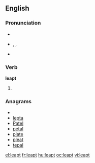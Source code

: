 ==English==

===Pronunciation===
* {{audio|en-us-leapt.ogg|Audio (US)}}
* {{enPR|lĕpt}}, {{IPA|/lɛpt/}}, {{SAMPA|/lEpt/}}
* {{rhymes|ɛpt}}

===Verb===
'''leapt'''

# {{past of|[[leap]]}}

===Anagrams===
* {{alphagram|aelpt}}
* [[lepta#English|lepta]]
* [[Patel#English|Patel]]
* [[petal#English|petal]]
* [[plate#English|plate]]
* [[pleat#English|pleat]]
* [[tepal#English|tepal]]

[[el:leapt]]
[[fr:leapt]]
[[hu:leapt]]
[[oc:leapt]]
[[vi:leapt]]